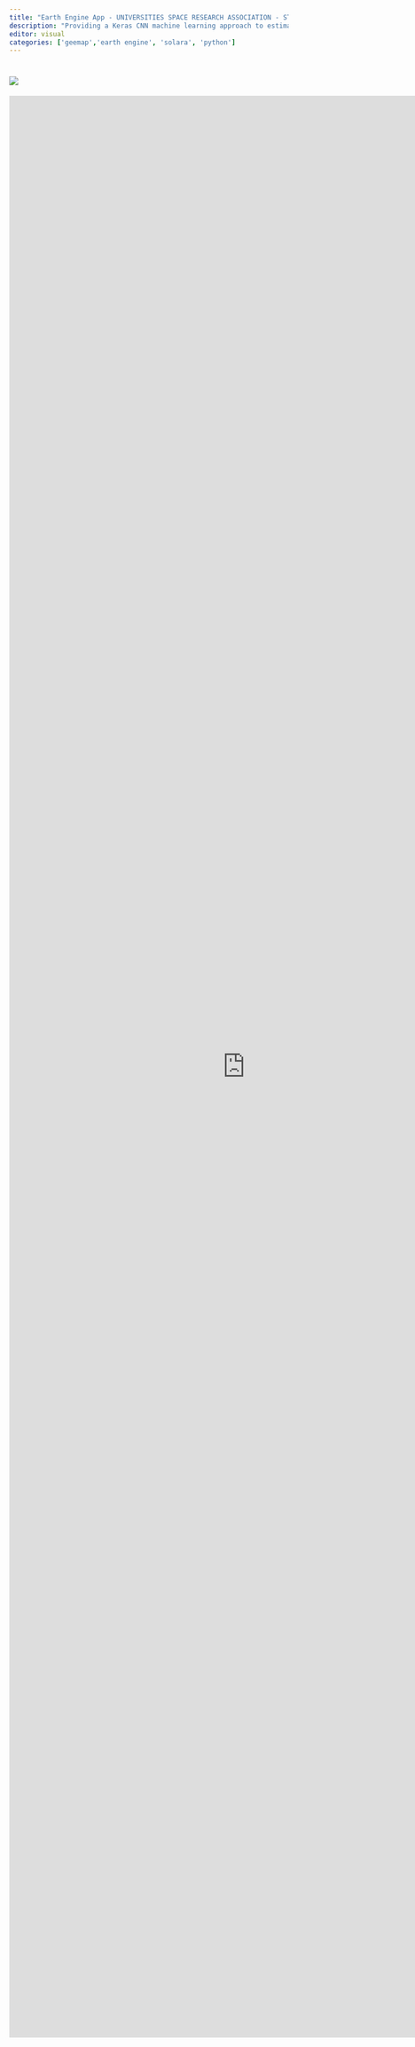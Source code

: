 ```yaml
---
title: "Earth Engine App - UNIVERSITIES SPACE RESEARCH ASSOCIATION - STI"
description: "Providing a Keras CNN machine learning approach to estimate P.M. 2.5 levels, utilizing Google Earth Engine's MERRA-2 Data"
editor: visual
categories: ['geemap','earth engine', 'solara', 'python']
---
```


# ![](img/logos.png)

<iframe src="https://romero61-usra-sti.hf.space" frameborder="0" width="850" height="3500">

</iframe>
